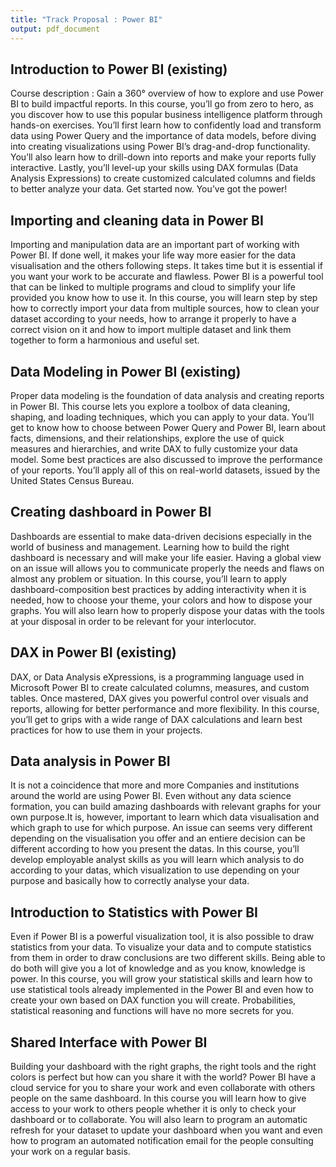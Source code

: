 ```yaml
---
title: "Track Proposal : Power BI"
output: pdf_document
---
```



## Introduction to Power BI (existing)

Course description : Gain a 360° overview of how to explore and use Power BI to build impactful reports. In this course, you’ll go from zero to hero, as you discover how to use this popular business intelligence platform through hands-on exercises. You’ll first learn how to confidently load and transform data using Power Query and the importance of data models, before diving into creating visualizations using Power BI’s drag-and-drop functionality. You’ll also learn how to drill-down into reports and make your reports fully interactive. Lastly, you'll level-up your skills using DAX formulas (Data Analysis Expressions) to create customized calculated columns and fields to better analyze your data. Get started now. You've got the power!

## Importing and cleaning data in Power BI

Importing and manipulation data are an important part of working with Power BI. If done well, it makes your life way more easier for the data visualisation and the others following steps. It takes time but it is essential if you want your work to be accurate and flawless. Power BI is a powerful tool that can be linked to multiple programs and cloud to simplify your life provided you know how to use it. In this course, you will learn step by step how to correctly import your data from multiple sources, how to clean your dataset according to your needs, how to arrange it properly to have a correct vision on it and how to import multiple dataset and link them together to form a harmonious and useful set. 

## Data Modeling in Power BI (existing)

Proper data modeling is the foundation of data analysis and creating reports in Power BI. This course lets you explore a toolbox of data cleaning, shaping, and loading techniques, which you can apply to your data. You'll get to know how to choose between Power Query and Power BI, learn about facts, dimensions, and their relationships, explore the use of quick measures and hierarchies, and write DAX to fully customize your data model. Some best practices are also discussed to improve the performance of your reports. You'll apply all of this on real-world datasets, issued by the United States Census Bureau.

## Creating dashboard in Power BI

Dashboards are essential to make data-driven decisions especially in the world of business and management. Learning how to build the right dashboard is necessary and will make your life easier. Having a global view on an issue will allows you to communicate properly the needs and flaws on almost any problem or situation. In this course, you'll learn to apply dashboard-composition best practices by adding interactivity when it is needed, how to choose your theme, your colors and how to dispose your graphs. You will also learn how to properly dispose your datas with the tools at your disposal in order to be relevant for your interlocutor. 

## DAX in Power BI (existing)

DAX, or Data Analysis eXpressions, is a programming language used in Microsoft Power BI to create calculated columns, measures, and custom tables. Once mastered, DAX gives you powerful control over visuals and reports, allowing for better performance and more flexibility. In this course, you'll get to grips with a wide range of DAX calculations and learn best practices for how to use them in your projects.

## Data analysis in Power BI

It is not a coincidence that more and more Companies and institutions around the world are using Power BI. Even without any data science formation, you can build amazing dashboards with relevant graphs for your own purpose.It is, however, important to learn which data visualisation and which graph to use for which purpose. An issue can seems very different depending on the visualisation you offer and an entiere decision can be different according to how you present the datas. In this course, you’ll develop employable analyst skills as you will learn which analysis to do according to your datas, which visualization to use depending on your purpose and basically how to correctly analyse your data. 


## Introduction to Statistics with Power BI

Even if Power BI is a powerful visualization tool, it is also possible to draw statistics from your data. To visualize your data and to compute statistics from them in order to draw conclusions are two different skills. Being able to do both will give you a lot of knowledge and as you know, knowledge is power. In this course, you will grow your statistical skills and learn how to use statistical tools already implemented in the Power BI and even how to create your own based on DAX function you will create. Probabilities, statistical reasoning and functions will have no more secrets for you.

## Shared Interface with Power BI

Building your dashboard with the right graphs, the right tools and the right colors is perfect but how can you share it with the world? Power BI have a cloud service for you to share your work and even collaborate with others people on the same dashboard. In this course you will learn how to give access to your work to others people whether it is only to check your dashboard or to collaborate. You will also learn to program an automatic refresh for your dataset to update your dashboard when you want and even how to program an automated notification email for the people consulting your work on a regular basis. 

